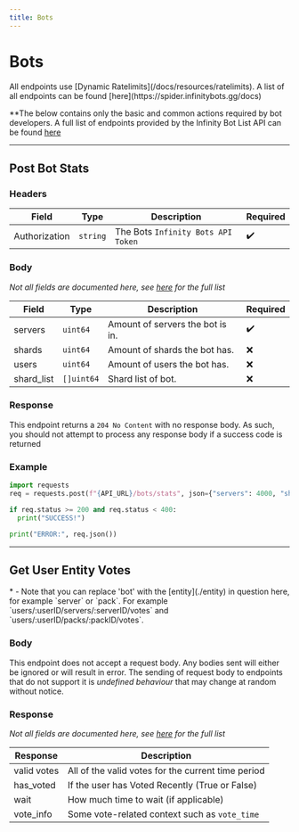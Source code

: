 ```yaml
---
title: Bots
---
```



# Bots

<Callout emoji="📌">
  All endpoints use [Dynamic Ratelimits](/docs/resources/ratelimits). A list of all endpoints can be found [here](https://spider.infinitybots.gg/docs)
</Callout> 

**The below contains only the basic and common actions required by bot developers. A full list of endpoints provided by the Infinity Bot List API can be found [here](https://spider.infinitybots.gg/docs#tag--Bots)

---

## Post Bot Stats

<HTTPHeader type="POST" path="bots/stats" />

### Headers

| Field         | Type     | Description                        | Required |
| ------------- | -------- | ---------------------------------- | -------- |
| Authorization | `string` | The Bots `Infinity Bots API Token` | ✔️       |

### Body

_Not all fields are documented here, see [here](https://spider.infinitybots.gg/docs#post-/bots/stats) for the full list_

| Field      | Type       | Description                      | Required |
| ---------- | ---------- | -------------------------------- | -------- |
| servers    | `uint64`   | Amount of servers the bot is in. | ✔️        |
| shards     | `uint64`   | Amount of shards the bot has.    | ❌       |
| users      | `uint64`   | Amount of users the bot has.     | ❌       |
| shard_list | `[]uint64` | Shard list of bot.               | ❌       |

### Response

This endpoint returns a `204 No Content` with no response body. As such, you should not attempt to process any response body if a success code is returned 

### Example

```py
import requests
req = requests.post(f"{API_URL}/bots/stats", json={"servers": 4000, "shards": 2}, headers={"Authorization": f"{TOKEN}"})

if req.status >= 200 and req.status < 400:
  print("SUCCESS!")

print("ERROR:", req.json())
```

---

## Get User Entity Votes

<Callout emoji="📌">
* - Note that you can replace 'bot' with the [entity](./entity) in question here, for example `server` or `pack`. For example `users/:userID/servers/:serverID/votes` and `users/:userID/packs/:packID/votes`.
</Callout>

<HTTPHeader type="GET" path="users/:userID/bots/:botID/votes" />

### Body

This endpoint does not accept a request body. Any bodies sent will either be ignored or will result in error. The sending of request body to endpoints that do not support it is *undefined behaviour* that may change at random without notice.

### Response

_Not all fields are documented here, see [here](https://spider-staging.infinitybots.gg/docs/public.popplio#get-/users/-uid-/-target_type-s/-target_id-/votes) for the full list_

| Response       | Description                                                                                         |
| -------------- | --------------------------------------------------------------------------------------------------- |
| valid votes    | All of the valid votes for the current time period                                                  |
| has_voted      | If the user has Voted Recently (True or False)                                                      |
| wait           | How much time to wait (if applicable)                                                               |
| vote_info      | Some vote-related context such as `vote_time`                                                       |
